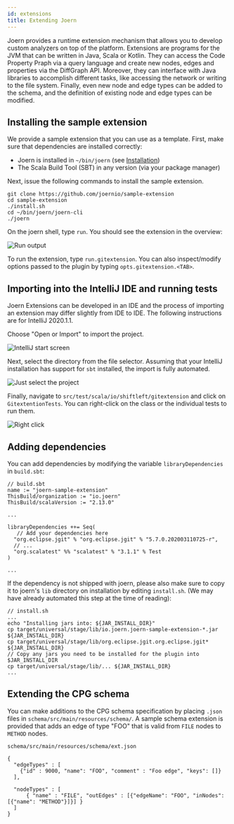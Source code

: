 ```yaml
---
id: extensions
title: Extending Joern
---
```


Joern provides a runtime extension mechanism that allows you to
develop custom analyzers on top of the platform. Extensions are
programs for the JVM that can be written in Java, Scala or
Kotlin. They can access the Code Property Praph via a query language
and create new nodes, edges and properties via the DiffGraph
API. Moreover, they can interface with Java libraries to accomplish
different tasks, like accessing the network or writing to the file
system. Finally, even new node and edge types can be added to the
schema, and the definition of existing node and edge types can be
modified.

## Installing the sample extension

We provide a sample extension that you can use as a template. First,
make sure that dependencies are installed correctly:

*  Joern is installed in `~/bin/joern` (see
[Installation](/installation))
* The Scala Build Tool (SBT) in any version (via your package manager)


Next, issue the following commands to install the sample extension.

```
git clone https://github.com/joernio/sample-extension
cd sample-extension
./install.sh
cd ~/bin/joern/joern-cli
./joern
```

On the joern shell, type `run`. You should see the extension in the
overview:

![Run output](img/run.png)

To run the extension, type `run.gitextension`. You can also
inspect/modify options passed to the plugin by typing
`opts.gitextension.<TAB>`.

## Importing into the IntelliJ IDE and running tests

Joern Extensions can be developed in an IDE and the process of
importing an extension may differ slightly from IDE to IDE. The
following instructions are for IntelliJ 2020.1.1.

Choose "Open or Import" to import the project.

![IntelliJ start screen](img/startscreen.png)


Next, select the directory from the file selector. Assuming that your
IntelliJ installation has support for `sbt` installed, the import is
fully automated.

![Just select the project](img/select.png)


Finally, navigate to `src/test/scala/io/shiftleft/gitextension` and
click on `GitextentionTests`. You can right-click on the class or the
individual tests to run them.

![Right click](img/runtests.png)


## Adding dependencies

You can add dependencies by modifying the variable
`libraryDependencies` in `build.sbt`:

```
// build.sbt
name := "joern-sample-extension"
ThisBuild/organization := "io.joern"
ThisBuild/scalaVersion := "2.13.0"

...

libraryDependencies ++= Seq(
   // Add your dependencies here
  "org.eclipse.jgit" % "org.eclipse.jgit" % "5.7.0.202003110725-r",
  // ...
  "org.scalatest" %% "scalatest" % "3.1.1" % Test
)

...
```

If the dependency is not shipped with joern, please also make sure to
copy it to joern's `lib` directory on installation by editing
`install.sh`. (We may have already automated this step at the time of
reading):

```
// install.sh
...
echo "Installing jars into: ${JAR_INSTALL_DIR}"
cp target/universal/stage/lib/io.joern.joern-sample-extension-*.jar ${JAR_INSTALL_DIR}
cp target/universal/stage/lib/org.eclipse.jgit.org.eclipse.jgit* ${JAR_INSTALL_DIR}
// Copy any jars you need to be installed for the plugin into $JAR_INSTALL_DIR
cp target/universal/stage/lib/... ${JAR_INSTALL_DIR}
...
```

## Extending the CPG schema

You can make additions to the CPG schema specification by placing
`.json` files in `schema/src/main/resources/schema/`. A sample schema
extension is provided that adds an edge of type "FOO" that is valid
from `FILE` nodes to `METHOD` nodes.


```
schema/src/main/resources/schema/ext.json

{
  "edgeTypes" : [
    {"id" : 9000, "name": "FOO", "comment" : "Foo edge", "keys": []}
  ],

  "nodeTypes" : [
      { "name" : "FILE", "outEdges" : [{"edgeName": "FOO", "inNodes": [{"name": "METHOD"}]}] }
  ]
}

```
